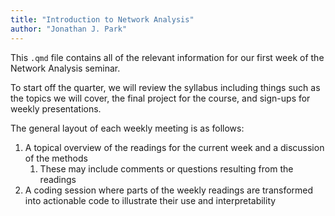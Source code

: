 ```yaml
---
title: "Introduction to Network Analysis"
author: "Jonathan J. Park"
---
```


This `.qmd` file contains all of the relevant information for our first week of the Network Analysis seminar.

To start off the quarter, we will review the syllabus including things such as the topics we will cover, the final project for the course, and sign-ups for weekly presentations.

The general layout of each weekly meeting is as follows:

1.  A topical overview of the readings for the current week and a discussion of the methods
    1.  These may include comments or questions resulting from the readings
2.  A coding session where parts of the weekly readings are transformed into actionable code to illustrate their use and interpretability

\begin{equation}

y = mx + 18

\end{equation}
